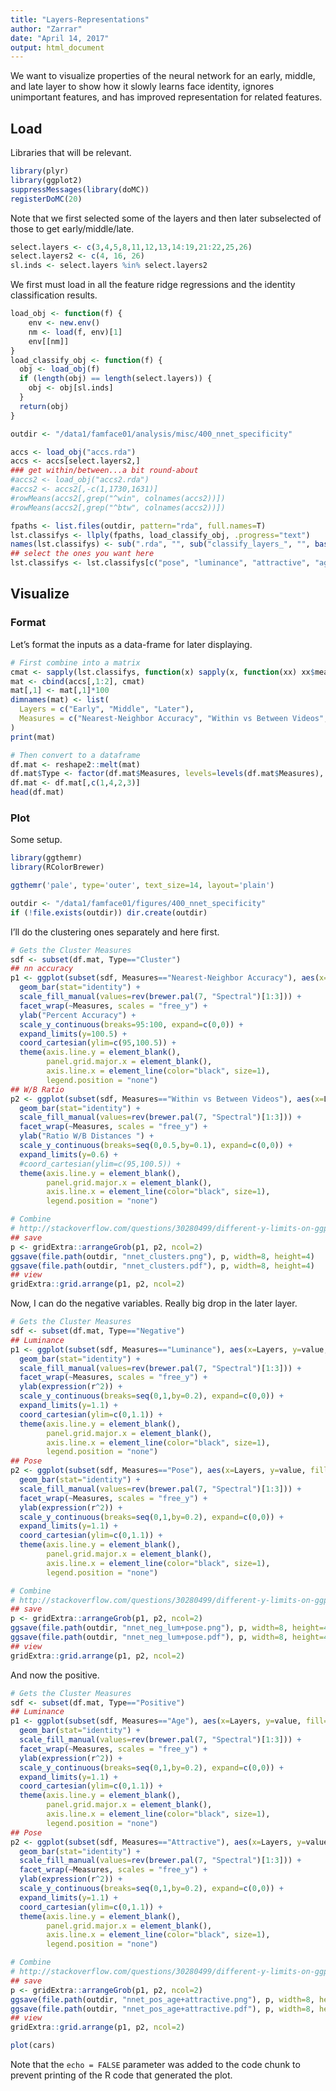 ```yaml
---
title: "Layers-Representations"
author: "Zarrar"
date: "April 14, 2017"
output: html_document
---
```


We want to visualize properties of the neural network for an early, middle, and late layer to show how it slowly learns face identity, ignores unimportant features, and has improved representation for related features.

## Load

Libraries that will be relevant.

```r
library(plyr)
library(ggplot2)
suppressMessages(library(doMC))
registerDoMC(20)
```

Note that we first selected some of the layers and then later subselected of those to get early/middle/late.

```r
select.layers <- c(3,4,5,8,11,12,13,14:19,21:22,25,26)
select.layers2 <- c(4, 16, 26)
sl.inds <- select.layers %in% select.layers2
```

We first must load in all the feature ridge regressions and the identity classification results.

```r
load_obj <- function(f) {
    env <- new.env()
    nm <- load(f, env)[1]
    env[[nm]]
}
load_classify_obj <- function(f) {
  obj <- load_obj(f)
  if (length(obj) == length(select.layers)) {
    obj <- obj[sl.inds]
  }
  return(obj)
}

outdir <- "/data1/famface01/analysis/misc/400_nnet_specificity"

accs <- load_obj("accs.rda")
accs <- accs[select.layers2,]
### get within/between...a bit round-about
#accs2 <- load_obj("accs2.rda")
#accs2 <- accs2[,-c(1,1730,1631)]
#rowMeans(accs2[,grep("^win", colnames(accs2))])
#rowMeans(accs2[,grep("^btw", colnames(accs2))])

fpaths <- list.files(outdir, pattern="rda", full.names=T)
lst.classifys <- llply(fpaths, load_classify_obj, .progress="text")
names(lst.classifys) <- sub(".rda", "", sub("classify_layers_", "", basename(fpaths)))
## select the ones you want here
lst.classifys <- lst.classifys[c("pose", "luminance", "attractive", "age")]
```

## Visualize

### Format

Let's format the inputs as a data-frame for later displaying.

```r
# First combine into a matrix
cmat <- sapply(lst.classifys, function(x) sapply(x, function(xx) xx$mean.max.res))
mat <- cbind(accs[,1:2], cmat)
mat[,1] <- mat[,1]*100
dimnames(mat) <- list(
  Layers = c("Early", "Middle", "Later"), 
  Measures = c("Nearest-Neighbor Accuracy", "Within vs Between Videos", "Pose", "Luminance", "Attractive", "Age")
)
print(mat)

# Then convert to a dataframe
df.mat <- reshape2::melt(mat)
df.mat$Type <- factor(df.mat$Measures, levels=levels(df.mat$Measures), labels=rep(c("Cluster", "Negative", "Positive"), c(2,2,2)))
df.mat <- df.mat[,c(1,4,2,3)]
head(df.mat)
```

### Plot

Some setup.

```r
library(ggthemr)
library(RColorBrewer)

ggthemr('pale', type='outer', text_size=14, layout='plain')

outdir <- "/data1/famface01/figures/400_nnet_specificity"
if (!file.exists(outdir)) dir.create(outdir)
```

I'll do the clustering ones separately and here first.

```r
# Gets the Cluster Measures
sdf <- subset(df.mat, Type=="Cluster")
## nn accuracy
p1 <- ggplot(subset(sdf, Measures=="Nearest-Neighbor Accuracy"), aes(x=Layers, y=value, fill=Layers)) + 
  geom_bar(stat="identity") + 
  scale_fill_manual(values=rev(brewer.pal(7, "Spectral")[1:3])) + 
  facet_wrap(~Measures, scales = "free_y") + 
  ylab("Percent Accuracy") + 
  scale_y_continuous(breaks=95:100, expand=c(0,0)) + 
  expand_limits(y=100.5) + 
  coord_cartesian(ylim=c(95,100.5)) + 
  theme(axis.line.y = element_blank(), 
        panel.grid.major.x = element_blank(), 
        axis.line.x = element_line(color="black", size=1), 
        legend.position = "none")
## W/B Ratio
p2 <- ggplot(subset(sdf, Measures=="Within vs Between Videos"), aes(x=Layers, y=value, fill=Layers)) + 
  geom_bar(stat="identity") + 
  scale_fill_manual(values=rev(brewer.pal(7, "Spectral")[1:3])) + 
  facet_wrap(~Measures, scales = "free_y") + 
  ylab("Ratio W/B Distances ") + 
  scale_y_continuous(breaks=seq(0,0.5,by=0.1), expand=c(0,0)) + 
  expand_limits(y=0.6) + 
  #coord_cartesian(ylim=c(95,100.5)) + 
  theme(axis.line.y = element_blank(), 
        panel.grid.major.x = element_blank(), 
        axis.line.x = element_line(color="black", size=1), 
        legend.position = "none")

# Combine
# http://stackoverflow.com/questions/30280499/different-y-limits-on-ggplot-facet-grid-bar-graph
## save
p <- gridExtra::arrangeGrob(p1, p2, ncol=2)
ggsave(file.path(outdir, "nnet_clusters.png"), p, width=8, height=4)
ggsave(file.path(outdir, "nnet_clusters.pdf"), p, width=8, height=4)
## view
gridExtra::grid.arrange(p1, p2, ncol=2)
```

Now, I can do the negative variables. Really big drop in the later layer.

```r
# Gets the Cluster Measures
sdf <- subset(df.mat, Type=="Negative")
## Luminance
p1 <- ggplot(subset(sdf, Measures=="Luminance"), aes(x=Layers, y=value, fill=Layers)) + 
  geom_bar(stat="identity") + 
  scale_fill_manual(values=rev(brewer.pal(7, "Spectral")[1:3])) + 
  facet_wrap(~Measures, scales = "free_y") + 
  ylab(expression(r^2)) + 
  scale_y_continuous(breaks=seq(0,1,by=0.2), expand=c(0,0)) + 
  expand_limits(y=1.1) + 
  coord_cartesian(ylim=c(0,1.1)) + 
  theme(axis.line.y = element_blank(), 
        panel.grid.major.x = element_blank(), 
        axis.line.x = element_line(color="black", size=1), 
        legend.position = "none")
## Pose
p2 <- ggplot(subset(sdf, Measures=="Pose"), aes(x=Layers, y=value, fill=Layers)) + 
  geom_bar(stat="identity") + 
  scale_fill_manual(values=rev(brewer.pal(7, "Spectral")[1:3])) + 
  facet_wrap(~Measures, scales = "free_y") + 
  ylab(expression(r^2)) + 
  scale_y_continuous(breaks=seq(0,1,by=0.2), expand=c(0,0)) + 
  expand_limits(y=1.1) + 
  coord_cartesian(ylim=c(0,1.1)) + 
  theme(axis.line.y = element_blank(), 
        panel.grid.major.x = element_blank(), 
        axis.line.x = element_line(color="black", size=1), 
        legend.position = "none")

# Combine
# http://stackoverflow.com/questions/30280499/different-y-limits-on-ggplot-facet-grid-bar-graph
## save
p <- gridExtra::arrangeGrob(p1, p2, ncol=2)
ggsave(file.path(outdir, "nnet_neg_lum+pose.png"), p, width=8, height=4)
ggsave(file.path(outdir, "nnet_neg_lum+pose.pdf"), p, width=8, height=4)
## view
gridExtra::grid.arrange(p1, p2, ncol=2)
```

And now the positive.

```r
# Gets the Cluster Measures
sdf <- subset(df.mat, Type=="Positive")
## Luminance
p1 <- ggplot(subset(sdf, Measures=="Age"), aes(x=Layers, y=value, fill=Layers)) + 
  geom_bar(stat="identity") + 
  scale_fill_manual(values=rev(brewer.pal(7, "Spectral")[1:3])) + 
  facet_wrap(~Measures, scales = "free_y") + 
  ylab(expression(r^2)) + 
  scale_y_continuous(breaks=seq(0,1,by=0.2), expand=c(0,0)) + 
  expand_limits(y=1.1) + 
  coord_cartesian(ylim=c(0,1.1)) + 
  theme(axis.line.y = element_blank(), 
        panel.grid.major.x = element_blank(), 
        axis.line.x = element_line(color="black", size=1), 
        legend.position = "none")
## Pose
p2 <- ggplot(subset(sdf, Measures=="Attractive"), aes(x=Layers, y=value, fill=Layers)) + 
  geom_bar(stat="identity") + 
  scale_fill_manual(values=rev(brewer.pal(7, "Spectral")[1:3])) + 
  facet_wrap(~Measures, scales = "free_y") + 
  ylab(expression(r^2)) + 
  scale_y_continuous(breaks=seq(0,1,by=0.2), expand=c(0,0)) + 
  expand_limits(y=1.1) + 
  coord_cartesian(ylim=c(0,1.1)) + 
  theme(axis.line.y = element_blank(), 
        panel.grid.major.x = element_blank(), 
        axis.line.x = element_line(color="black", size=1), 
        legend.position = "none")

# Combine
# http://stackoverflow.com/questions/30280499/different-y-limits-on-ggplot-facet-grid-bar-graph
## save
p <- gridExtra::arrangeGrob(p1, p2, ncol=2)
ggsave(file.path(outdir, "nnet_pos_age+attractive.png"), p, width=8, height=4)
ggsave(file.path(outdir, "nnet_pos_age+attractive.pdf"), p, width=8, height=4)
## view
gridExtra::grid.arrange(p1, p2, ncol=2)
```


```r
plot(cars)
```

Note that the `echo = FALSE` parameter was added to the code chunk to prevent printing of the R code that generated the plot.
